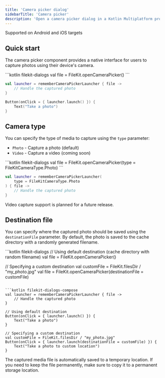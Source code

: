 ```yaml
---
title: 'Camera picker dialog'
sidebarTitle: 'Camera picker'
description: 'Open a camera picker dialog in a Kotlin Multiplatform project'
---
```


<Check>Supported on Android and iOS targets</Check>

## Quick start

The camera picker component provides a native interface for users to capture photos using their device's camera.

<CodeGroup>
```kotlin filekit-dialogs
val file = FileKit.openCameraPicker()
```

```kotlin filekit-dialogs-compose
val launcher = rememberCameraPickerLauncher { file ->
    // Handle the captured photo
}

Button(onClick = { launcher.launch() }) {
    Text("Take a photo")
}
```
</CodeGroup>

## Camera type

You can specify the type of media to capture using the `type` parameter:
- `Photo` - Capture a photo (default)
- `Video` - Capture a video (coming soon)

<CodeGroup>
```kotlin filekit-dialogs
val file = FileKit.openCameraPicker(type = FileKitCameraType.Photo)
```

```kotlin filekit-dialogs-compose
val launcher = rememberCameraPickerLauncher(
    type = FileKitCameraType.Photo
) { file ->
    // Handle the captured photo
}
```
</CodeGroup>

<Warning>
Video capture support is planned for a future release.
</Warning>

## Destination file

You can specify where the captured photo should be saved using the `destinationFile` parameter. By default, the photo is saved to the cache directory with a randomly generated filename.

<CodeGroup>
```kotlin filekit-dialogs
// Using default destination (cache directory with random filename)
val file = FileKit.openCameraPicker()

// Specifying a custom destination
val customFile = FileKit.filesDir / "my_photo.jpg"
val file = FileKit.openCameraPicker(destinationFile = customFile)
```

```kotlin filekit-dialogs-compose
val launcher = rememberCameraPickerLauncher { file ->
    // Handle the captured photo
}

// Using default destination
Button(onClick = { launcher.launch() }) {
    Text("Take a photo")
}

// Specifying a custom destination
val customFile = FileKit.filesDir / "my_photo.jpg"
Button(onClick = { launcher.launch(destinationFile = customFile) }) {
    Text("Take a photo to custom location")
}
```
</CodeGroup>

<Info>
The captured media file is automatically saved to a temporary location. If you need to keep the file permanently, make sure to copy it to a permanent storage location.
</Info>

